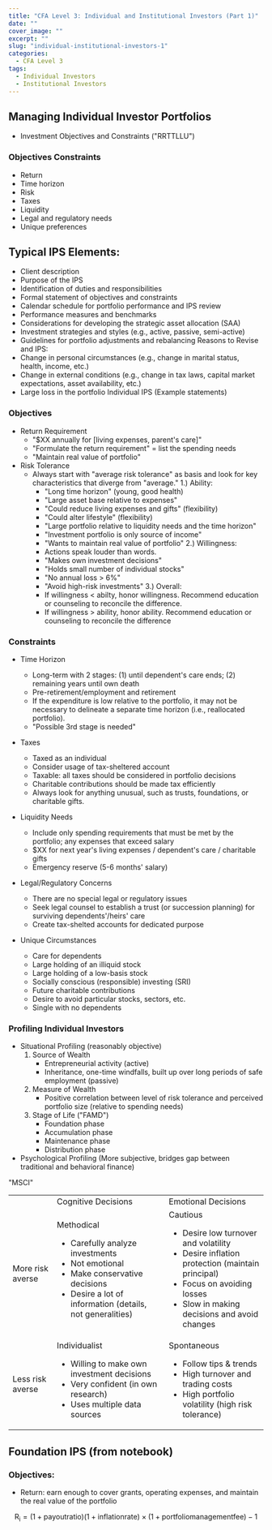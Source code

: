 ---
title: "CFA Level 3: Individual and Institutional Investors (Part 1)"
date: ""
cover_image: ""
excerpt: ""
slug: "individual-institutional-investors-1"
categories:
  - CFA Level 3
tags:
  - Individual Investors
  - Institutional Investors
---

## Managing Individual Investor Portfolios

- Investment Objectives and Constraints ("RRTTLLU")

### Objectives Constraints

- Return
- Time horizon
- Risk
- Taxes
- Liquidity
- Legal and regulatory needs
- Unique preferences

## Typical IPS Elements:

- Client description
- Purpose of the IPS
- Identification of duties and responsibilities
- Formal statement of objectives and constraints
- Calendar schedule for portfolio performance and IPS review
- Performance measures and benchmarks
- Considerations for developing the strategic asset allocation (SAA)
- Investment strategies and styles (e.g., active, passive, semi-active)
- Guidelines for portfolio adjustments and rebalancing
  Reasons to Revise and IPS:
- Change in personal circumstances (e.g., change in marital status, health, income, etc.)
- Change in external conditions (e.g., change in tax laws, capital market expectations, asset availability, etc.)
- Large loss in the portfolio
  Individual IPS (Example statements)

### Objectives

- Return Requirement
  - "$XX annually for [living expenses, parent's care]"
  - "Formulate the return requirement" = list the spending needs
  - "Maintain real value of portfolio"
- Risk Tolerance
  - Always start with "average risk tolerance" as basis and look for key characteristics that diverge from "average."
    1.) Ability:
    - "Long time horizon" (young, good health)
    - "Large asset base relative to expenses"
    - "Could reduce living expenses and gifts" (flexibility)
    - "Could alter lifestyle" (flexibility)
    - "Large portfolio relative to liquidity needs and the time horizon"
    - "Investment portfolio is only source of income"
    - "Wants to maintain real value of portfolio"
      2.) Willingness:
    - Actions speak louder than words.
    - "Makes own investment decisions"
    - "Holds small number of individual stocks"
    - "No annual loss > 6%"
    - "Avoid high-risk investments"
      3.) Overall:
    - If willingness < abilty, honor willingness. Recommend education or counseling to reconcile the difference.
    - If willingness > ability, honor ability. Recommend education or counseling to reconcile the difference

### Constraints

- Time Horizon

  - Long-term with 2 stages: (1) until dependent's care ends; (2) remaining years until own death
  - Pre-retirement/employment and retirement
  - If the expenditure is low relative to the portfolio, it may not be necessary to delineate a separate time horizon (i.e.,
    reallocated portfolio).
  - "Possible 3rd stage is needed"

- Taxes

  - Taxed as an individual
  - Consider usage of tax-sheltered account
  - Taxable: all taxes should be considered in portfolio decisions
  - Charitable contributions should be made tax efficiently
  - Always look for anything unusual, such as trusts, foundations, or charitable gifts.

- Liquidity Needs

  - Include only spending requirements that must be met by the portfolio; any expenses that exceed salary
  - $XX for next year's living expenses / dependent's care / charitable gifts
  - Emergency reserve (5-6 months' salary)

- Legal/Regulatory Concerns

  - There are no special legal or regulatory issues
  - Seek legal counsel to establish a trust (or succession planning) for surviving dependents'/heirs' care
  - Create tax-shelted accounts for dedicated purpose

- Unique Circumstances

  - Care for dependents
  - Large holding of an illiquid stock
  - Large holding of a low-basis stock
  - Socially conscious (responsible) investing (SRI)
  - Future charitable contributions
  - Desire to avoid particular stocks, sectors, etc.
  - Single with no dependents

### Profiling Individual Investors

- Situational Profiling (reasonably objective)
  1. Source of Wealth
     - Entrepreneurial activity (active)
     - Inheritance, one-time windfalls, built up over long periods of safe employment (passive)
  2. Measure of Wealth
     - Positive correlation between level of risk tolerance and perceived portfolio size (relative to spending needs)
  3. Stage of Life ("FAMD")
     - Foundation phase
     - Accumulation phase
     - Maintenance phase
     - Distribution phase
- Psychological Profiling (More subjective, bridges gap between traditional and behavioral finance)

"MSCI"

<div className="rounded-xl">
  <table className="bg-white my-4 border-4 border-slate-600 rounded-lg">
    <thead></thead>
    <tbody className="flex-col justify-start">
      <tr className="border-y  text-white bg-slate-600">
        <td></td>
        <td className="px-2 py-1 font-bolder">Cognitive Decisions</td>
        <td className="px-2 py-1 font-bolder">Emotional Decisions</td>
      </tr>
      <tr className="align-top">
        <td className="px-2 align-middle">More risk averse</td>
        <td className="px-2">
          <span className="font-bold">Methodical</span>
          <ul>
            <li>Carefully analyze investments</li>
            <li>Not emotional</li>
            <li>Make conservative decisions</li>
            <li>Desire a lot of information (details, not generalities)</li>
          </ul>
        </td>
        <td className="px-2">
          <span className="font-bold">Cautious</span>
          <ul>
            <li>Desire low turnover and volatility</li>
            <li>Desire inflation protection (maintain principal)</li>
            <li>Focus on avoiding losses</li>
            <li>Slow in making decisions and avoid changes</li>
          </ul>
        </td>
      </tr>
      <tr className="border-y border-slate-600 align-top">
        <td className="px-2 py-1 align-middle">Less risk averse</td>
        <td className="px-2 py-1">
          <span className="font-bold">Individualist</span>
          <ul>
            <li>Willing to make own investment decisions</li>
            <li>Very confident (in own research)</li>
            <li>Uses multiple data sources </li>
          </ul>
        </td>
        <td className="px-2 py-1">
          <span className="font-bold">Spontaneous</span>
          <ul>
            <li>Follow tips & trends</li>
            <li>High turnover and trading costs</li>
            <li>High portfolio volatility (high risk tolerance)</li>
          </ul>
        </td>
      </tr>
    </tbody>
  </table>
</div>

## Foundation IPS (from notebook)

### Objectives:

- Return: earn enough to cover grants, operating expenses, and maintain the real value of the portfolio

```math
\mathrm {R_i = (1 + payout ratio)(1 + inflation rate) \times (1 + portfolio management fee) - 1}
```
